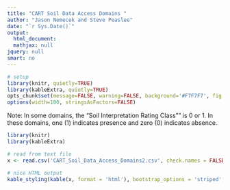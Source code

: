 ---
title: "CART Soil Data Access Domains "
author: "Jason Nemecek and Steve Peaslee"
date: "`r Sys.Date()`"
output:
  html_document:
  mathjax: null
jquery: null
smart: no
---

```{r setup, echo=FALSE, results='hide', warning=FALSE}
# setup
library(knitr, quietly=TRUE)
library(kableExtra, quietly=TRUE)
opts_chunk$set(message=FALSE, warning=FALSE, background='#F7F7F7', fig.align='center', fig.retina=2, dev='png', tidy=FALSE, verbose=FALSE)
options(width=100, stringsAsFactors=FALSE)
```

Note: In some domains, the "Soil Interpretation Rating Class"" is 0 or 1. In these domains, one (1) indicates presence and zero (0) indicates absence. 

```{r echo=FALSE, results='asis'}
library(knitr)
library(kableExtra)

# read from text file
x <- read.csv('CART_Soil_Data_Access_Domains2.csv', check.names = FALSE, stringsAsFactors = FALSE)

# nice HTML output
kable_styling(kable(x, format = 'html'), bootstrap_options = 'striped', full_width = TRUE, font_size = 12)
```

